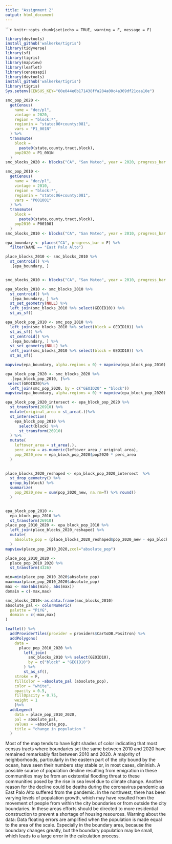 ```yaml
---
title: "Assignment 2"
output: html_document
---
```


``````r
knitr::opts_chunk$set(echo = TRUE, warning = F, message = F)
```

```r
library(devtools)
install_github('walkerke/tigris')
library(tidyverse)
library(sf)
library(tigris)
library(mapview)
library(leaflet)
library(censusapi)
library(devtools)
install_github('walkerke/tigris')
library(tigris)
Sys.setenv(CENSUS_KEY="60e044e0b171438ffa284a00c4a369df21caa10e")
```
```r
smc_pop_2020 <-
  getCensus(
    name = "dec/pl",
    vintage = 2020,
    region = "block:*", 
    regionin = "state:06+county:081",
    vars = "P1_001N"
  ) %>% 
  transmute(
    block =
      paste0(state,county,tract,block),
    pop2020 = P1_001N
  )
smc_blocks_2020 <- blocks("CA", "San Mateo", year = 2020, progress_bar = F)

smc_pop_2010 <-
  getCensus(
    name = "dec/pl",
    vintage = 2010,
    region = "block:*", 
    regionin = "state:06+county:081",
    vars = "P001001"
  ) %>% 
  transmute(
    block =
      paste0(state,county,tract,block),
    pop2010 = P001001
  )
smc_blocks_2010 <- blocks("CA", "San Mateo", year = 2010, progress_bar = F)
```

```r
epa_boundary <- places("CA", progress_bar = F) %>% 
  filter(NAME == "East Palo Alto")
```

```r
place_blocks_2010 <- smc_blocks_2010 %>% 
  st_centroid() %>% 
  .[epa_boundary, ] 


smc_blocks_2010 <- blocks("CA", "San Mateo", year = 2010, progress_bar = F)

epa_blocks_2010 <- smc_blocks_2010 %>% 
  st_centroid() %>% 
  .[epa_boundary, ] %>% 
  st_set_geometry(NULL) %>% 
  left_join(smc_blocks_2010 %>% select(GEOID10)) %>% 
  st_as_sf()

epa_block_pop_2010 <- smc_pop_2010 %>% 
  left_join(smc_blocks_2010 %>% select(block = GEOID10)) %>% 
  st_as_sf() %>% 
  st_centroid() %>% 
  .[epa_boundary, ] %>% 
  st_set_geometry(NULL) %>% 
  left_join(smc_blocks_2010 %>% select(block = GEOID10)) %>% 
  st_as_sf()

mapview(epa_boundary, alpha.regions = 0) + mapview(epa_block_pop_2010)
```



```r
epa_block_pop_2020 <- smc_blocks_2020 %>%
  .[epa_block_pop_2010, ]%>% 
 select(GEOID20)%>% 
  left_join(smc_pop_2020, by = c("GEOID20" = "block"))
mapview(epa_boundary, alpha.regions = 0) + mapview(epa_block_pop_2020)
```


```r
epa_block_pop_2020_intersect <- epa_block_pop_2020 %>% 
  st_transform(26910) %>% 
  mutate(original_area = st_area(.))%>% 
  st_intersection(
    epa_block_pop_2010 %>%
      select(block) %>% 
      st_transform(26910)
  ) %>% 
  mutate(
    leftover_area = st_area(.),
    perc_area = as.numeric(leftover_area / original_area),
    pop_2020_new = epa_block_pop_2020$pop2020 * perc_area
  )
 

```


```r
place_blocks_2020_reshaped <- epa_block_pop_2020_intersect  %>%
  st_drop_geometry() %>% 
  group_by(block) %>% 
  summarize(
    pop_2020_new = sum(pop_2020_new, na.rm=T) %>% round()
  )



```

```r
epa_block_pop_2010 <-
  epa_block_pop_2010 %>% 
  st_transform(26910)
place_pop_2010_2020 <- epa_block_pop_2010 %>% 
  left_join(place_blocks_2020_reshaped) %>% 
  mutate(
    absolute_pop = (place_blocks_2020_reshaped$pop_2020_new - epa_block_pop_2010$pop2010) / as.numeric(st_area(epa_block_pop_2010)) * 5280^2 / 1000
  )
mapview(place_pop_2010_2020,zcol="absolute_pop")
```

```r
place_pop_2010_2020 <- 
  place_pop_2010_2020 %>% 
  st_transform(4326) 
```


```r
min=min(place_pop_2010_2020$absolute_pop)
max=max(place_pop_2010_2020$absolute_pop)
max <- max(abs(min), abs(max))
domain = c(-max,max)
```


```r

smc_blocks_2010<-as.data.frame(smc_blocks_2010)
absolute_pal <- colorNumeric(
  palette = "PiYG",
  domain = c(-max,max)
)

leaflet() %>% 
  addProviderTiles(provider = providers$CartoDB.Positron) %>% 
  addPolygons(
    data = 
      place_pop_2010_2020 %>% 
        left_join(
          smc_blocks_2010 %>% select(GEOID10), 
          by = c("block" = "GEOID10")
        ) %>% 
        st_as_sf(),
    stroke = F,
    fillColor = ~absolute_pal (absolute_pop),
    color = "white",
    opacity = 0.5,
    fillOpacity = 0.75,
    weight = 1
    )%>% 
  addLegend(
    data = place_pop_2010_2020,
    pal = absolute_pal,
    values = ~absolute_pop,
    title = "change in population "
  )
```

Most of the map tends to have light shades of color indicating that most census tracts where boundaries set the same between 2010 and 2020 have remained remarkably flat between 2010 and 2020. 
A majority of neighborhoods, particularly in the eastern part of the city bound by the ocean, have seen their numbers stay stable or, in most cases, diminish. A possible source of population decline resulting from emigration in these communities may be from an existential flooding threat to these communities posed by the rise in sea level due to climate change. Another reason for the decline could be deaths during the coronavirus pandemic as East Palo Alto suffered from the pandemic.
In the northwest, there has been varying levels of population growth, which may have resulted from the movement of people from within the city boundaries or from outside the city boundaries. In these areas efforts should be directed to more residential construction to prevent a shortage of housing resources.
Warning about the data:
Data floating errors are amplified when the population is made equal to the area of the scale. Especially in the boundary area, because the boundary changes greatly, but the boundary population may be small, which leads to a large error in the calculation process.

